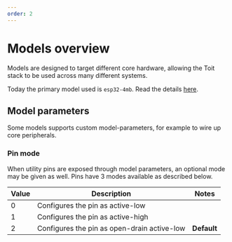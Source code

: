 ```yaml
---
order: 2
---
```


# Models overview

Models are designed to target different core hardware, allowing the Toit stack to be used across many different systems.

Today the primary model used is `esp32-4mb`. Read the details [here](esp32-4mb).

## Model parameters

Some models supports custom model-parameters, for example to wire up core peripherals.

### Pin mode

When utility pins are exposed through model parameters, an optional mode may be given as well. Pins have 3 modes available as described below.

Value | Description | Notes
--- | --- | ---
0 | Configures the pin as active-low
1 | Configures the pin as active-high
2 | Configures the pin as open-drain active-low | **Default**
